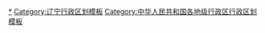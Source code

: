 {{Navbox
|name = 沈阳市行政区划
|title = [[沈阳市]]行政区划
|listclass = hlist
|above = 省级行政区：[[辽宁省]]　　政府驻地：[[浑南区]]
|image = [[File:Administrative Division Shenyang.png|150px]]
|state = {{{state<includeonly>|collapsed</includeonly>}}}

|group1style = background: #ececec; text-align: center;
|group1 = [[县级行政区]]
|liststyle = background: #ececec; text-align: center;
|list1 = 13[[县级行政区]]（10[[市辖区]]、1[[县级市]]、2[[县]]）；181[[乡级行政区]]（112[[街道办事处]]、53[[镇]]、11[[乡 (中华人民共和国)|乡]]、5[[民族乡]]）

|group2 = [[市辖区]]
|groupstyle = text-align: center;
|list2 = {{Navbox|child

|group1 = [[和平区 (沈阳市)|和平区]]
|groupstyle = text-align: center;
|list1 =  {{Navbox|child
|group1 = 10街道
|list1 =
* [[浑河湾街道]]
* [[新华街道 (沈阳市)|新华街道]]
* [[太原街街道]]
* [[北市场街道 (沈阳市)|北市场街道]]
* [[南市场街道]]
* [[马路湾街道]]
* [[南湖街道 (沈阳市)|南湖街道]]
* [[长白街道]]
* [[沈水湾街道]]
* [[浑河站西街道]]
}}

|group2 = [[沈河区]]
|list2 =  {{Navbox|child
|group1 = 11街道
|list1 =
* [[滨河街道 (沈阳市)|滨河街道]]
* [[万莲街道]]
* [[朱剪炉街道]]
* [[北站街道 (沈阳市)|北站街道]]
* [[风雨坛街道]]
* [[五里河街道]]
* [[皇城街道 (沈阳市)|皇城街道]]
* [[马官桥街道]]
* [[南塔街道 (沈阳市)|南塔街道]]
* [[东陵街道]]
* [[泉园街道]]
}}

|group3 = [[大东区]]
|list3 =  {{Navbox|child
|group1 = 10街道
|list1 =
* [[大北街道]]
* [[万泉街道]]
* [[文官街道]]
* [[二台子街道]]
* [[东站街道 (沈阳市)|东站街道]]
* [[长安街道 (沈阳市)|长安街道]]
* [[东塔街道]]
* [[津桥街道]]
* [[前进街道 (沈阳市)|前进街道]]
* [[上园街道]]
}}

|group4 = [[皇姑区]]
|list4 =  {{Navbox|child
|group1 = 10街道
|list1 =
* [[舍利塔街道]]
* [[黄河街道 (沈阳市)|黄河街道]]
* [[三台子街道]]
* [[新乐街道 (沈阳市)|新乐街道]]
* [[明廉街道]]
* [[华山街道 (沈阳市)|华山街道]]
* [[北塔街道 (沈阳市)|北塔街道]]
* [[陵东街道]]
* [[四台子街道]]
* [[鸭绿江街道 (沈阳市)|鸭绿江街道]]
}}

|group5 = [[铁西区 (沈阳市)|铁西区]]
|list5 =  {{Navbox|child
|group1 = 9街道
|list1 =
* [[昆明湖街道]]
* [[工人村街道 (沈阳市)|工人村街道]]
* [[启工街道]]
* [[兴顺街道]]
* [[笃工街道]]
* [[兴华街道 (沈阳市)|兴华街道]]
* [[霁虹街道]]
* [[凌空街道]]
* [[重工街道]]
|group2 = [[铁西新区]]
|group2style = background: #ececec
|list2 = {{Navbox|child
|group1 = 2街道
|groupstyle = background: #ececec
|list1 =
* [[翟家街道]]
* [[大青中朝友谊街道]]
}}
|group3 = 沈阳细河经济区
|group3style = background: #ececec
|list3 = {{Navbox|child
|group1 = 3街道
|groupstyle = background: #ececec
|list1 =
* [[大潘街道]]
* [[高花街道]]
* [[彭驿站街道]]
}}
}}

|group6 = [[苏家屯区]]
|list6 =  {{Navbox|child
|group1 = 12街道
|list1 =
* [[解放街道 (沈阳市)|解放街道]]
* [[民主街道 (沈阳市)|民主街道]]
* [[中兴街道 (沈阳市)|中兴街道]]
* [[林盛街道]]
* [[沙河街道 (沈阳市)|沙河街道]]
* [[十里河街道]]
* [[陈相街道]]
* [[永乐街道 (沈阳市)|永乐街道]]
* [[佟沟街道]]
* [[八一红菱街道]]
* [[沈水街道]]
* [[白清姚千街道]]
}}

|group7 = [[浑南区]]
|list7 =  {{Navbox|child
|group1 = 5街道
|list1 =
* [[桃仙街道]]
* [[祝家街道]]
* [[白塔街道 (沈阳市)|白塔街道]]
* [[李相街道]]
* [[王滨街道]]
|group2 = [[浑南新区]]
|group2style = background: #ececec
|list2 = {{Navbox|child
|group1 = 3街道
|groupstyle = background: #ececec
|list1 =
* [[五三街道]]
* [[浑河站东街道]]
* [[东湖街道 (沈阳市)|东湖街道]]
}}
|group3 = 棋盘山风景旅游开发区
|group3style = background: #ececec
|list3 = {{Navbox|child
|group1 = 2街道
|groupstyle = background: #ececec
|list1 =
* [[高坎街道]]
* [[满堂街道]]
}}
|group4 = 沈抚新区
|group4style = background: #ececec
|list4 = {{Navbox|child
|group1 = 2街道
|groupstyle = background: #ececec
|list1 =
* [[深井子街道]]
* [[汪家街道]]
}}
}}

|group8 = [[沈北新区]]
|list8 =  {{Navbox|child
|group1 = 6街道
|list1 =
* [[新城子街道]]
* [[清水台街道]]
* [[财落街道]]
* [[兴隆台街道]]
* [[黄家街道]]
* [[马刚街道]]
|group2 = 沈阳道义经济开发区
|group2style = background: #ececec
|list2 = {{Navbox|child
|group1 = 2街道
|groupstyle = background: #ececec
|list1 =
* [[道义街道]]
* [[正良街道]]
}}
|group3 = 沈阳辉山经济技术开发区
|group3style = background: #ececec
|list3 = {{Navbox|child
|group1 = 1街道
|groupstyle = background: #ececec
|list1 =
* [[辉山街道]]
}}
|group4 = 沈阳—欧盟经济开发区
|group4style = background: #ececec
|list4 = {{Navbox|child
|group1 = 1街道
|groupstyle = background: #ececec
|list1 =
* [[虎石台街道]]
}}
}}

|group9 = [[于洪区]]
|list9 =  {{Navbox|child
|group1 = 10街道
|list1 =
* [[迎宾路街道 (沈阳市)|迎宾路街道]]
* [[陵西街道]]
* [[城东湖街道]]
* [[平罗街道]]
* [[马三家街道]]
* [[沙岭街道]]
* [[造化街道]]
* [[北陵街道]]
* [[南阳湖街道]]
* [[光辉街道]]
}}

|group10 = [[辽中区]]
|list10 =  {{Navbox|child
|group1 = 4街道
|list1 =
* [[蒲西街道]]
* [[蒲东街道]]
* [[茨榆坨街道]]
* [[城郊街道 (沈阳市)|城郊街道]]
|group2 = 13镇
|list2 =
* [[于家房镇]]
* [[朱家房镇]]
* [[冷子堡镇]]
* [[刘二堡镇 (沈阳市)|刘二堡镇]]
* [[满都户镇]]
* [[杨士岗镇]]
* [[肖寨门镇]]
* [[六间房镇]]
* [[养士堡镇]]
* [[潘家堡镇]]
* [[老大房镇]]
* [[大黑岗子镇]]
* [[牛心坨镇]]
|group3 = 沈阳细河经济区
|group3style = background: #ececec
|list3 = {{Navbox|child
|group1 = 3镇
|groupstyle = background: #ececec
|list1 =
* [[四方台镇 (沈阳市)|四方台镇]]
* [[长滩镇 (沈阳市)|长滩镇]]
* [[新民屯镇]]
}}
}}
}}

|group3 = [[县级市]]
|list3 = {{Navbox|child

|group1 = [[新民市]]
|list1 =  {{Navbox|child
|group1 = 4街道
|list1 =
* [[东城街道 (新民市)|东城街道]]
* [[辽滨街道]]
* [[西城街道 (新民市)|西城街道]]
* [[新柳街道]]
|group2 = 20镇
|list2 =
* [[大红旗镇]]
* [[梁山镇 (新民市)|梁山镇]]
* [[公主屯镇]]
* [[兴隆镇 (新民市)|兴隆镇]]
* [[前当堡镇]]
* [[大民屯镇]]
* [[大柳屯镇]]
* [[兴隆堡镇]]
* [[胡台镇]]
* [[法哈牛镇]]
* [[柳河沟镇]]
* [[高台子镇 (新民市)|高台子镇]]
* [[罗家房镇]]
* [[三道岗子镇]]
* [[周坨子镇]]
* [[东蛇山子镇]]
* [[陶家屯镇 (新民市)|陶家屯镇]]
* [[张家屯镇]]
* [[金五台子镇]]
* [[新农村镇]]
|group3 = 4乡
|list3 =
* [[红旗乡 (新民市)|红旗乡]]
* [[卢家屯乡]]
* [[姚堡乡]]
* [[于家窝堡乡]]
}}
}}

|group4 = [[县]]
|list4 = {{Navbox|child

|group1 = [[康平县]]
|list1 =  {{Navbox|child
|group1 = 3街道
|list1 =
* [[北三家子街道]]
* [[胜利街道 (康平县)|胜利街道]]
* [[东关街道 (康平县)|东关街道]]
|group2 = 5镇
|list2 =
* [[小城子镇 (康平县)|小城子镇]]
* [[张强镇]]
* [[方家屯镇]]
* [[郝官屯镇]]
* [[二牛所口镇]]
|group3 = 3乡
|list3 =
* [[北四家子乡 (康平县)|北四家子乡]]
* [[两家子乡 (康平县)|两家子乡]]
* [[海洲窝堡乡]]
|group4 = 4民族乡
|list4 =
* [[沙金台蒙古族满族乡]]
* [[柳树屯蒙古族满族乡]]
* [[西关屯满族蒙古族乡]]
* [[东升满族蒙古族乡]]
}}

|group2 = [[法库县]]
|list2 =  {{Navbox|child
|group1 = 2街道
|list1 =
* [[吉祥街道]]
* [[龙山街道 (法库县)|龙山街道]]
|group2 = 12镇
|list2 =
* [[大孤家子镇]]
* [[三面船镇]]
* [[秀水河子镇]]
* [[叶茂台镇]]
* [[登士堡子镇]]
* [[柏家沟镇]]
* [[丁家房镇]]
* [[孟家镇]]
* [[十间房镇]]
* [[冯贝堡镇]]
* [[依牛堡子镇]]
* [[包家屯镇]]
|group3 = 4乡
|list3 =
* [[慈恩寺乡]]
* [[和平乡 (法库县)|和平乡]]
* [[双台子乡]]
* [[卧牛石乡]]
|group4 = 1民族乡
|list4 =
* [[四家子蒙古族乡]]
}}
}}
}}
<noinclude>
[[Category:沈阳行政区划|*]]
[[Category:辽宁行政区划模板]]
[[Category:中华人民共和国各地级行政区行政区划模板]]
</noinclude>
